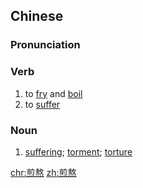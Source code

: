 ==Chinese==
{{zh-forms}}

===Pronunciation===
{{zh-pron
|m=jiān'áo
|c=zin1 ngou4
|cat=v,n
}}

===Verb===
{{zh-verb}}

# to [[fry]] and [[boil]]
# to [[suffer]]

===Noun===
{{zh-noun}}

# [[suffering]]; [[torment]]; [[torture]]

[[chr:煎熬]]
[[zh:煎熬]]
